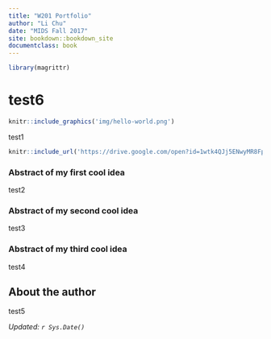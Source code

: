 ```yaml
---
title: "W201 Portfolio"
author: "Li Chu"
date: "MIDS Fall 2017"
site: bookdown::bookdown_site
documentclass: book
---
```


<!-- This won't be displayed but it will initialize your R session. Add any R libraries you need here. -->
```r
library(magrittr)
```


# test6

<!-- You can include images saved within your repo... -->
```r
knitr::include_graphics('img/hello-world.png')
```

test1

<!-- Below this line is just examples of how you can embed video from Google Drive. First you have to enable sharing, then just get the object ID which is that long string between d/ and /preview and will also be appended to any sharing link you generate for your video. -->
<p>
```r
knitr::include_url('https://drive.google.com/open?id=1wtk4QJj5ENwyMR8Fpuq_bwy00N0uNqEI')
```

### Abstract of my first cool idea

test2

### Abstract of my second cool idea

test3
  
### Abstract of my third cool idea

test4

## About the author

test5

*Updated: `r Sys.Date()`*
